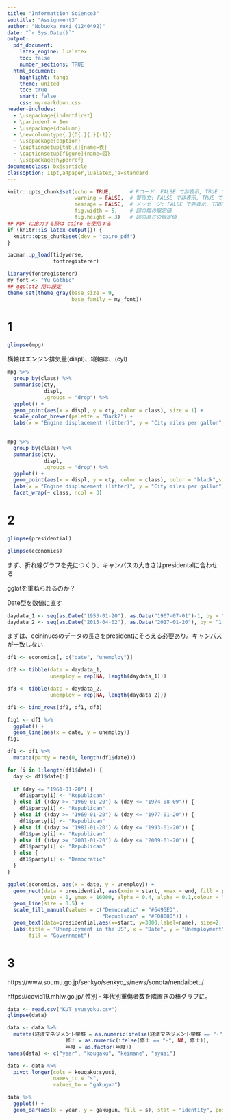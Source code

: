 ```yaml
---
title: "Informattion Science3"
subtitle: "Assignment3"
author: "Nobuoka Yuki (1240492)"
date: "`r Sys.Date()`"
output:
  pdf_document:
    latex_engine: lualatex
    toc: false
    number_sections: TRUE
  html_document:
    highlight: tango
    theme: united
    toc: true
    smart: false
    css: my-markdown.css
header-includes:
  - \usepackage{indentfirst}
  - \parindent = 1em
  - \usepackage{dcolumn}
  - \newcolumntype{.}{D{.}{.}{-1}}
  - \usepackage{caption}
  - \captionsetup[table]{name=表}
  - \captionsetup[figure]{name=図}
  - \usepackage{hyperref}
documentclass: bxjsarticle
classoption: 11pt,a4paper,lualatex,ja=standard
---
```


```r
knitr::opts_chunk$set(echo = TRUE,      # Rコード: FALSE で非表示, TRUE で表示
                      warning = FALSE,  # 警告文: FALSE で非表示, TRUE で表示
                      message = FALSE,  # メッセージ: FALSE で非表示, TRUE で表示
                      fig.width = 5,    # 図の幅の既定値
                      fig.height = 3)   # 図の高さの既定値
## PDF に出力する際は cairo を使用する
if (knitr::is_latex_output()) {
  knitr::opts_chunk$set(dev = "cairo_pdf")
}
```


```r
pacman::p_load(tidyverse, 
               fontregisterer)
```


```r
library(fontregisterer)
my_font <- "Yu Gothic"
## ggplot2 用の設定
theme_set(theme_gray(base_size = 9,
                     base_family = my_font))
```


# 1

```r
glimpse(mpg)
```

横軸はエンジン排気量(displ)、縦軸は、(cyl)


```r
mpg %>% 
  group_by(class) %>% 
  summarise(cty,
            displ,
            .groups = "drop") %>% 
  ggplot() +
  geom_point(aes(x = displ, y = cty, color = class), size = 1) +
  scale_color_brewer(palette = "Dark2") +
  labs(x = "Engine displacement (litter)", y = "City miles per gallon", color = "Class")
  
```

```r
mpg %>% 
  group_by(class) %>% 
  summarise(cty,
            displ,
            .groups = "drop") %>% 
  ggplot() +
  geom_point(aes(x = displ, y = cty, color = class), color = "black",size = 0.5) +
  labs(x = "Engine displacement (litter)", y = "City miles per gallon") +
  facet_wrap(~ class, ncol = 3)
```

# 2

```r
glimpse(presidential)
```

```r
glimpse(economics)
```

まず、折れ線グラフを先につくり、キャンバスの大きさはpresidentalに合わせる

gglotを重ねられるのか？

Date型を数値に直す

```r
daydata_1 <- seq(as.Date("1953-01-20"), as.Date("1967-07-01")-1, by = "1 day")
daydata_2 <- seq(as.Date("2015-04-02"), as.Date("2017-01-20"), by = "1 day")
```


まずは、ecininucsのデータの長さをpresidentにそろえる必要あり。キャンバスが一致しない

```r
df1 <- economics[, c("date", "unemploy")]

df2 <- tibble(date = daydata_1,
              unemploy = rep(NA, length(daydata_1)))

df3 <- tibble(date = daydata_2,
              unemploy = rep(NA, length(daydata_2)))

df1 <- bind_rows(df2, df1, df3)
```

```r
fig1 <- df1 %>% 
  ggplot() +
  geom_line(aes(x = date, y = unemploy))
fig1
```

```r
df1 <- df1 %>% 
  mutate(party = rep(0, length(df1$date)))
```

```r
for (i in 1:length(df1$date)) {
  day <- df1$date[i]
  
  if (day <= "1961-01-20") {
    df1$party[i] <- "Republican"
  } else if ((day >= "1969-01-20") & (day <= "1974-08-09")) {
    df1$party[i] <- "Republican"
  } else if ((day >= "1969-01-20") & (day <= "1977-01-20")) {
    df1$party[i] <- "Republican"
  } else if ((day >= "1981-01-20") & (day <= "1993-01-20")) {
    df1$party[i] <- "Republican"
  } else if ((day >= "2001-01-20") & (day <= "2009-01-20")) {
    df1$party[i] <- "Republican"
  } else {
    df1$party[i] <- "Democratic"
  }
}
```

```r
ggplot(economics, aes(x = date, y = unemploy)) +
  geom_rect(data = presidential, aes(xmin = start, xmax = end, fill = party),
            ymin = 0, ymax = 16000, alpha = 0.4, alpha = 0.1,colour = "gray") +
  geom_line(size = 0.5) +
  scale_fill_manual(values = c("Democratic" = "#6495ED", 
                               "Republican" = "#F08080")) +
  geom_text(data=presidential,aes(x=start, y=3000,label=name), size=2, hjust = 0) +
  labs(title = "Unemployment in the US", x = "Date", y = "Unemployment",
       fill = "Government")
```


# 3 

https://www.soumu.go.jp/senkyo/senkyo_s/news/sonota/nendaibetu/
            
https://covid19.mhlw.go.jp/ 
性別・年代別重傷者数を隣置きの棒グラフに。


```r
data <- read.csv("KUT_syusyoku.csv")
glimpse(data)
```
```r
data <- data %>% 
  mutate(経済マネジメント学群 = as.numeric(ifelse(経済マネジメント学群 == "-", NA, 経済マネジメント学群)),
                   修士 = as.numeric(ifelse(修士 == "-", NA, 修士)),
                   年度 = as.factor(年度))
names(data) <- c("year", "kougaku", "keimane", "syusi")
```

```r
data <- data %>% 
  pivot_longer(cols = kougaku:syusi,
               names_to = "s",
               values_to = "gakugun")
```

```r
data %>% 
  ggplot() +
  geom_bar(aes(x = year, y = gakugun, fill = s), stat = "identity", position = "dodge")
```
















